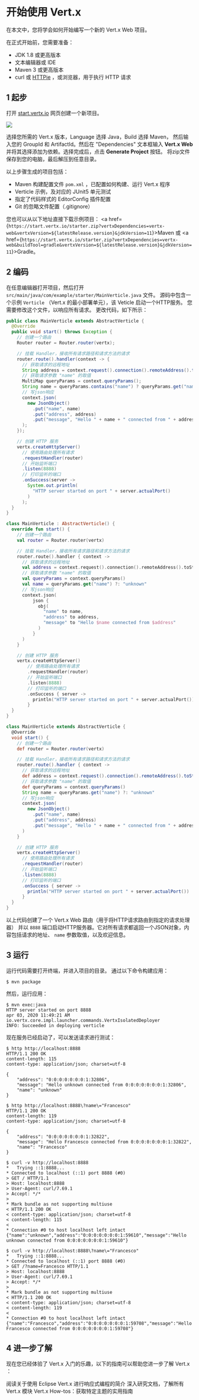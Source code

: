 
<Guide title="开始">

# 开始使用 Vert.x

在本文中，您将学会如何开始编写一个新的 Vert.x Web 项目。

在正式开始前，您需要准备：

* JDK 1.8 或更高版本
* 文本编辑器或 IDE
* Maven 3 或更高版本
* curl 或 [HTTPie](https://httpie.org/) ，或浏览器，用于执行 HTTP 请求

<Fragment>

## <span className="get-started-step">1</span> 起步

<style jsx>{styles}</style>
</Fragment>

打开 [start.vertx.io](https://start.vertx.io) 网页创建一个新项目。

<a href="https://start.vertx.io" className="get-started-screenshot">
  <img src={require("../assets/get-started/starter-screenshot.png")} />
  <style jsx>{styles}</style>
</a>

选择您所需的 Vert.x 版本，Language 选择 Java，Build 选择 Maven，
然后输入您的 GroupId 和 ArtifactId。然后在 "Dependencies" 文本框输入 **Vert.x Web** 并将其选择添加为依赖。选择完成后，点击 **Generate Project** 按钮。
将zip文件保存到您的电脑，最后解压到任意目录。

以上步骤生成的项目包括：

* Maven 构建配置文件 `pom.xml` ，已配置如何构建、运行 Vert.x 程序
* Verticle 示例，及对应的 JUnit5 单元测试
* 指定了代码样式的 EditorConfig 插件配置
* Git 的忽略文件配置（.gitignore）

您也可以从以下地址直接下载示例项目：
<a href={`https://start.vertx.io/starter.zip?vertxDependencies=vertx-web&vertxVersion=${latestRelease.version}&jdkVersion=11`}>Maven</a> 或 <a href={`https://start.vertx.io/starter.zip?vertxDependencies=vertx-web&buildTool=gradle&vertxVersion=${latestRelease.version}&jdkVersion=11`}>Gradle</a>。

<Fragment>

## <span className="get-started-step">2</span> 编码

<style jsx>{styles}</style>
</Fragment>

在任意编辑器打开项目，然后打开 `src/main/java/com/example/starter/MainVerticle.java` 文件。
源码中包含一个示例 `Verticle` （Vert.x 的最小部署单元），该 Veticle 启动一个HTTP服务。
您需要修改这个文件，以响应所有请求。
更改代码，如下所示：

<CodeExamples>
<CodeExample title="Java">

```java
public class MainVerticle extends AbstractVerticle {
  @Override
  public void start() throws Exception {
    // 创建一个路由
    Router router = Router.router(vertx);

    // 挂载 Handler，接收所有请求路径和请求方法的请求
    router.route().handler(context -> {
      // 获取请求的远程地址
      String address = context.request().connection().remoteAddress().toString();
      // 获取请求参数 "name" 的取值
      MultiMap queryParams = context.queryParams();
      String name = queryParams.contains("name") ? queryParams.get("name") : "unknown";
      // 写json响应
      context.json(
        new JsonObject()
          .put("name", name)
          .put("address", address)
          .put("message", "Hello " + name + " connected from " + address)
      );
    });

    // 创建 HTTP 服务
    vertx.createHttpServer()
      // 使用路由处理所有请求
      .requestHandler(router)
      // 开始监听端口
      .listen(8888)
      // 打印监听的端口
      .onSuccess(server ->
        System.out.println(
          "HTTP server started on port " + server.actualPort()
        )
      );
  }
}
```

</CodeExample>

<CodeExample title="Kotlin">

```kotlin
class MainVerticle : AbstractVerticle() {
  override fun start() {
    // 创建一个路由
    val router = Router.router(vertx)

    // 挂载 Handler，接收所有请求路径和请求方法的请求
    router.route().handler { context ->
      // 获取请求的远程地址
      val address = context.request().connection().remoteAddress().toString()
      // 获取请求参数 "name" 的取值
      val queryParams = context.queryParams()
      val name = queryParams.get("name") ?: "unknown"
      // 写json响应
      context.json(
          json {
            obj(
              "name" to name,
              "address" to address,
              "message" to "Hello $name connected from $address"
            )
          }
      )
    }

    // 创建 HTTP 服务
    vertx.createHttpServer()
        // 使用路由处理所有请求
        .requestHandler(router)
        // 开始监听端口
        .listen(8888)
        // 打印监听的端口
        .onSuccess { server ->
          println("HTTP server started on port " + server.actualPort())
        }
  }
}
```

</CodeExample>

<CodeExample title="Groovy">

```groovy
class MainVerticle extends AbstractVerticle {
  @Override
  void start() {
    // 创建一个路由
    def router = Router.router(vertx)

    // 挂载 Handler，接收所有请求路径和请求方法的请求
    router.route().handler { context ->
      // 获取请求的远程地址
      def address = context.request().connection().remoteAddress().toString()
      // 获取请求参数 "name" 的取值
      def queryParams = context.queryParams()
      String name = queryParams.get("name") ?: "unknown"
      // 写json响应
      context.json(
        new JsonObject()
          .put("name", name)
          .put("address", address)
          .put("message", "Hello " + name + " connected from " + address)
      )
    }

    // 创建 HTTP 服务
    vertx.createHttpServer()
      // 使用路由处理所有请求
      .requestHandler(router)
      // 开始监听端口
      .listen(8888)
      // 打印监听的端口
      .onSuccess { server ->
        println("HTTP server started on port " + server.actualPort())
      }
  }
}
```

</CodeExample>
</CodeExamples>

以上代码创建了一个 Vert.x Web 路由（用于将HTTP请求路由到指定的请求处理器）
并以 `8888` 端口启动HTTP服务器。它对所有请求都返回一个JSON对象，内容包括请求的地址、 `name` 参数取值，以及欢迎信息。

<Fragment>

## <span className="get-started-step">3</span> 运行

<style jsx>{styles}</style>
</Fragment>

运行代码需要打开终端，并进入项目的目录。
通过以下命令构建应用：

```better-shell
$ mvn package
```

然后，运行应用：

```better-shell
$ mvn exec:java
HTTP server started on port 8888
apr 03, 2020 11:49:21 AM io.vertx.core.impl.launcher.commands.VertxIsolatedDeployer
INFO: Succeeded in deploying verticle
```

现在服务已经启动了，可以发送请求进行测试：

<CodeExamples>
<CodeExample title="HTTPie">

```better-shell
$ http http://localhost:8888
HTTP/1.1 200 OK
content-length: 115
content-type: application/json; charset=utf-8

{
    "address": "0:0:0:0:0:0:0:1:32806",
    "message": "Hello unknown connected from 0:0:0:0:0:0:0:1:32806",
    "name": "unknown"
}

$ http http://localhost:8888\?name\="Francesco"
HTTP/1.1 200 OK
content-length: 119
content-type: application/json; charset=utf-8

{
    "address": "0:0:0:0:0:0:0:1:32822",
    "message": "Hello Francesco connected from 0:0:0:0:0:0:0:1:32822",
    "name": "Francesco"
}
```

</CodeExample>

<CodeExample title="curl">

```better-shell
$ curl -v http://localhost:8888
*   Trying ::1:8888...
* Connected to localhost (::1) port 8888 (#0)
> GET / HTTP/1.1
> Host: localhost:8888
> User-Agent: curl/7.69.1
> Accept: */*
>
* Mark bundle as not supporting multiuse
< HTTP/1.1 200 OK
< content-type: application/json; charset=utf-8
< content-length: 115
<
* Connection #0 to host localhost left intact
{"name":"unknown","address":"0:0:0:0:0:0:0:1:59610","message":"Hello unknown connected from 0:0:0:0:0:0:0:1:59610"}

$ curl -v http://localhost:8888\?name\="Francesco"
*   Trying ::1:8888...
* Connected to localhost (::1) port 8888 (#0)
> GET /?name=Francesco HTTP/1.1
> Host: localhost:8888
> User-Agent: curl/7.69.1
> Accept: */*
>
* Mark bundle as not supporting multiuse
< HTTP/1.1 200 OK
< content-type: application/json; charset=utf-8
< content-length: 119
<
* Connection #0 to host localhost left intact
{"name":"Francesco","address":"0:0:0:0:0:0:0:1:59708","message":"Hello Francesco connected from 0:0:0:0:0:0:0:1:59708"}
```

</CodeExample>
</CodeExamples>

<Fragment>

## <span className="get-started-step">4</span> 进一步了解

<style jsx>{styles}</style>
</Fragment>

现在您已经体验了 Vert.x 入门的乐趣，以下的指南可以帮助您进一步了解 Vert.x ：

<Cards columns={3}>
  <Card href="/introduction-to-vertx-and-reactive/" title="简介">
    阅读关于使用 Eclipse Vert.x 进行响应式编程的简介
  </Card>
  <Card href="/docs/" title="文档">
    深入研究文档，了解所有 Vert.x 模块
  </Card>
  <Card href="https://how-to.vertx.io/" title="How-tos">
    Vert.x How-tos：获取特定主题的实用指南
  </Card>
</Cards>

</Guide>

